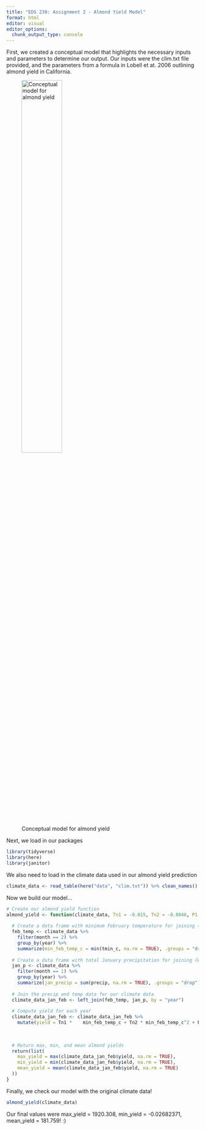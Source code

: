 ```yaml
---
title: "EDS 230: Assignment 2 - Almond Yield Model"
format: html
editor: visual
editor_options: 
  chunk_output_type: console
---
```


First, we created a conceptual model that highlights the necessary inputs and parameters to determine our output. Our inputs were the clim.txt file provided, and the parameters from a formula in Lobell et at. 2006 outlining almond yield in California.

![Conceptual model for almond yield](/almond_model.png){#id .class width="50%" height="50%"}

Next, we load in our packages

```r
library(tidyverse)
library(here)
library(janitor)
```

We also need to load in the climate data used in our almond yield prediction

```r
climate_data <- read_table(here("data", "clim.txt")) %>% clean_names()
```

Now we build our model...

```r
# Create our almond yield function
almond_yield <- function(climate_data, Tn1 = -0.015, Tn2 = -0.0046, P1 = -0.07, P2 = 0.0043, i = 0.28) {
  
  # Create a data frame with minimum February temperature for joining (We chose to use February temp because we assumed frost would have a negative effect on almond production)
  feb_temp <- climate_data %>%
    filter(month == 2) %>% 
    group_by(year) %>%
    summarize(min_feb_temp_c = min(tmin_c, na.rm = TRUE), .groups = "drop") 
  
  # Create a data frame with total January precipitation for joining (We chose to use January precipitation because precipitation at time of harvest likely had less effect on production)
  jan_p <- climate_data %>%
    filter(month == 1) %>% 
    group_by(year) %>% 
    summarize(jan_precip = sum(precip, na.rm = TRUE), .groups = "drop") 
  
  # Join the precip and temp data for our climate data
  climate_data_jan_feb <- left_join(feb_temp, jan_p, by = "year")
  
  # Compute yield for each year
  climate_data_jan_feb <- climate_data_jan_feb %>%
    mutate(yield = Tn1 *    min_feb_temp_c + Tn2 * min_feb_temp_c^2 + P1 * jan_precip + P2 * jan_precip^2 + i)
  
  
  
  # Return max, min, and mean almond yields
  return(list(
    max_yield = max(climate_data_jan_feb$yield, na.rm = TRUE),
    min_yield = min(climate_data_jan_feb$yield, na.rm = TRUE),
    mean_yield = mean(climate_data_jan_feb$yield, na.rm = TRUE)
  ))
}
```

Finally, we check our model with the original climate data!

```r
almond_yield(climate_data)
```

Our final values were max_yield = 1920.308, min_yield = -0.02682371, mean_yield = 181.759! :)
